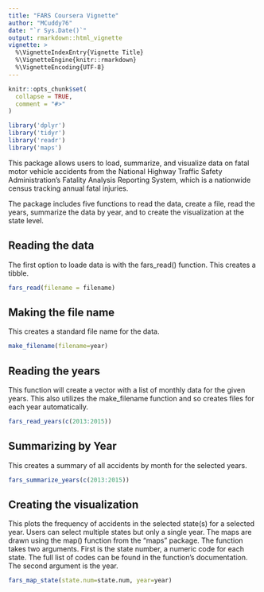 ```yaml
---
title: "FARS Coursera Vignette"
author: "MCuddy76"
date: "`r Sys.Date()`"
output: rmarkdown::html_vignette
vignette: >
  %\VignetteIndexEntry{Vignette Title}
  %\VignetteEngine{knitr::rmarkdown}
  %\VignetteEncoding{UTF-8}
---
```


```r
knitr::opts_chunk$set(
  collapse = TRUE,
  comment = "#>"
)

library('dplyr')
library('tidyr')
library('readr')
library('maps')
```

This package allows users to load, summarize, and visualize data on fatal motor vehicle accidents from the National Highway Traffic Safety Administration's Fatality Analysis Reporting System, which is a nationwide census tracking annual fatal injuries. 

The package includes five functions to read the data, create a file, read the years, summarize the data by year, and to create the visualization at the state level. 

## Reading the data

The first option to loade data is with the fars_read() function. This creates a tibble. 

```r
fars_read(filename = filename)
```

## Making the file name
This creates a standard file name for the data. 

```r
make_filename(filename=year)
```

## Reading the years
This function will create a vector with a list of monthly data for the given years. This also utilizes the make_filename function and so creates files for each year automatically. 

```r
fars_read_years(c(2013:2015))
```

## Summarizing by Year
This creates a summary of all accidents by month for the selected years.

```r
fars_summarize_years(c(2013:2015))
```

## Creating the visualization
This plots the frequency of accidents in the selected state(s) for a selected year. Users can select multiple states but only a single year. The maps are drawn using the map() function from the "maps" package. The function takes two arguments. First is the state number, a numeric code for each state. The full list of codes can be found in the function's documentation. The second argument is the year. 

```r
fars_map_state(state.num=state.num, year=year)
```





